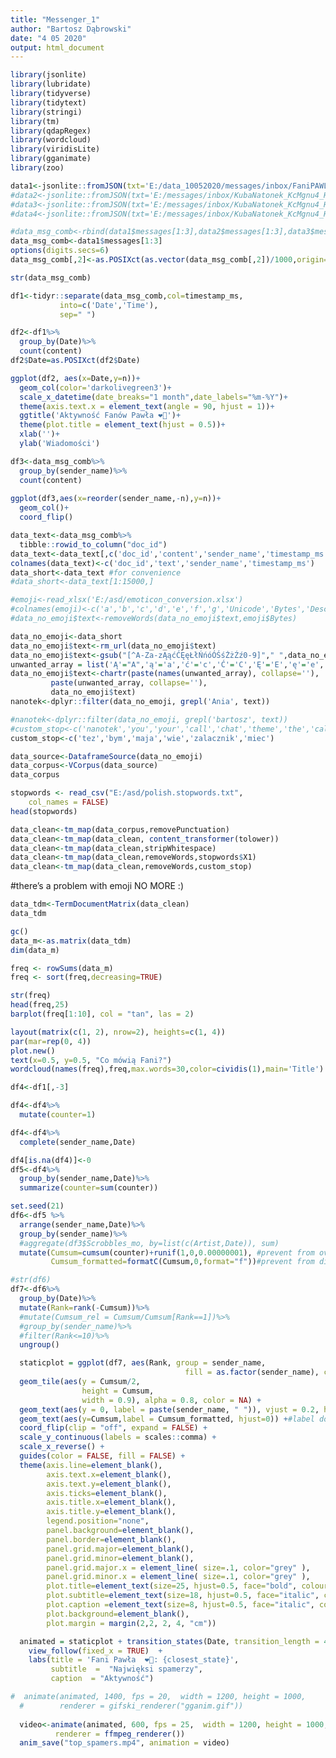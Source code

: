 ---
title: "Messenger_1"
author: "Bartosz Dąbrowski"
date: "4 05 2020"
output: html_document
---

```{r}
library(jsonlite)
library(lubridate)
library(tidyverse)
library(tidytext)
library(stringi)
library(tm)
library(qdapRegex)
library(wordcloud)
library(viridisLite)
library(gganimate)
library(zoo)
```


```{r}
data1<-jsonlite::fromJSON(txt='E:/data_10052020/messages/inbox/FaniPAWLA_wq9QgA1Q8g/data1.txt')
#data2<-jsonlite::fromJSON(txt='E:/messages/inbox/KubaNatonek_KcMgnu4_HA/data2.txt')
#data3<-jsonlite::fromJSON(txt='E:/messages/inbox/KubaNatonek_KcMgnu4_HA/data3.txt')
#data4<-jsonlite::fromJSON(txt='E:/messages/inbox/KubaNatonek_KcMgnu4_HA/data4.txt')
```



```{r}

#data_msg_comb<-rbind(data1$messages[1:3],data2$messages[1:3],data3$messages[1:3],data4$messages[1:3])
data_msg_comb<-data1$messages[1:3] 
options(digits.secs=6)
data_msg_comb[,2]<-as.POSIXct(as.vector(data_msg_comb[,2])/1000,origin=lubridate::origin)

str(data_msg_comb)
```

```{r}
df1<-tidyr::separate(data_msg_comb,col=timestamp_ms,
           into=c('Date','Time'),
           sep=" ")
```







```{r}
df2<-df1%>%
  group_by(Date)%>%
  count(content)
df2$Date=as.POSIXct(df2$Date)
```

```{r}
ggplot(df2, aes(x=Date,y=n))+
  geom_col(color='darkolivegreen3')+
  scale_x_datetime(date_breaks="1 month",date_labels="%m-%Y")+
  theme(axis.text.x = element_text(angle = 90, hjust = 1))+
  ggtitle('Aktywność Fanów Pawła ❤🎸')+
  theme(plot.title = element_text(hjust = 0.5))+
  xlab('')+
  ylab('Wiadomości')
```

```{r}
df3<-data_msg_comb%>%
  group_by(sender_name)%>%
  count(content)
  
ggplot(df3,aes(x=reorder(sender_name,-n),y=n))+
  geom_col()+
  coord_flip()

```


```{r}
data_text<-data_msg_comb%>%
  tibble::rowid_to_column("doc_id")
data_text<-data_text[,c('doc_id','content','sender_name','timestamp_ms')]
colnames(data_text)<-c('doc_id','text','sender_name','timestamp_ms')
data_short<-data_text #for convenience
#data_short<-data_text[1:15000,]
```



```{r}
#emoji<-read_xlsx('E:/asd/emoticon_conversion.xlsx')
#colnames(emoji)<-c('a','b','c','d','e','f','g','Unicode','Bytes','Description')
#data_no_emoji$text<-removeWords(data_no_emoji$text,emoji$Bytes)
```



```{r}
data_no_emoji<-data_short
data_no_emoji$text<-rm_url(data_no_emoji$text)
data_no_emoji$text<-gsub("[^A-Za-zĄąćĆĘęŁłŃńóÓŚśŻżŹź0-9]"," ",data_no_emoji$text)
unwanted_array = list('Ą'="A",'ą'='a','ć'='c','Ć'='C','Ę'='E','ę'='e','Ł'='L','ł'='l','Ń'="N",'ń'='n','ó'='o','Ó'='O','Ś'='S','ś'='s','Ż'='Z','ż'='z','ź'='z','Ź'='Z')
data_no_emoji$text<-chartr(paste(names(unwanted_array), collapse=''),
         paste(unwanted_array, collapse=''),
         data_no_emoji$text)
nanotek<-dplyr::filter(data_no_emoji, grepl('Ania', text))

#nanotek<-dplyr::filter(data_no_emoji, grepl('bartosz', text))
#custom_stop<-c('nanotek','you','your','call','chat','theme','the','called','missed','sent','nickname','has','turned','played','tez','wiec','bym','now','mial','mialem',,'miec','maja','masz','turn','attachment','kuba','bartosz')
custom_stop<-c('tez','bym','maja','wie','zalacznik','miec')
```

```{r}
data_source<-DataframeSource(data_no_emoji)
data_corpus<-VCorpus(data_source)
data_corpus
```

```{r}
stopwords <- read_csv("E:/asd/polish.stopwords.txt", 
    col_names = FALSE)
head(stopwords)
```

```{r}
data_clean<-tm_map(data_corpus,removePunctuation)
data_clean<-tm_map(data_clean, content_transformer(tolower))
data_clean<-tm_map(data_clean,stripWhitespace)
data_clean<-tm_map(data_clean,removeWords,stopwords$X1)
data_clean<-tm_map(data_clean,removeWords,custom_stop)
```
#there's a problem with emoji
NO MORE :)
```{r}
data_tdm<-TermDocumentMatrix(data_clean)
data_tdm
```

```{r}
gc()
data_m<-as.matrix(data_tdm)
dim(data_m)
```

```{r}
freq <- rowSums(data_m)
freq <- sort(freq,decreasing=TRUE)
```


```{r}
str(freq)
head(freq,25)
barplot(freq[1:10], col = "tan", las = 2)
```


```{r}
layout(matrix(c(1, 2), nrow=2), heights=c(1, 4))
par(mar=rep(0, 4))
plot.new()
text(x=0.5, y=0.5, "Co mówią Fani?")
wordcloud(names(freq),freq,max.words=30,color=cividis(1),main='Title')
```

```{r}
df4<-df1[,-3]

df4<-df4%>%
  mutate(counter=1)

df4<-df4%>%
  complete(sender_name,Date) 
```

```{r}
df4[is.na(df4)]<-0
df5<-df4%>%
  group_by(sender_name,Date)%>%
  summarize(counter=sum(counter))
```

```{r}
set.seed(21)
df6<-df5 %>%
  arrange(sender_name,Date)%>%
  group_by(sender_name)%>%
  #aggregate(df3$Scrobbles_mo, by=list(c(Artist,Date)), sum)
  mutate(Cumsum=cumsum(counter)+runif(1,0,0.00000001), #prevent from overlappping bars with same height
         Cumsum_formatted=formatC(Cumsum,0,format="f"))#prevent from displaying values like 31.0000032932093 scrobbles
```


```{r}
#str(df6)
df7<-df6%>%
  group_by(Date)%>%
  mutate(Rank=rank(-Cumsum))%>%
  #mutate(Cumsum_rel = Cumsum/Cumsum[Rank==1])%>%
  #group_by(sender_name)%>%
  #filter(Rank<=10)%>%
  ungroup()
```


```{r}
  staticplot = ggplot(df7, aes(Rank, group = sender_name, 
                                       fill = as.factor(sender_name), color = as.factor(sender_name)))+
  geom_tile(aes(y = Cumsum/2,
                height = Cumsum,
                width = 0.9), alpha = 0.8, color = NA) +
  geom_text(aes(y = 0, label = paste(sender_name, " ")), vjust = 0.2, hjust = 1) +
  geom_text(aes(y=Cumsum,label = Cumsum_formatted, hjust=0)) +#label do korekty ew.
  coord_flip(clip = "off", expand = FALSE) +
  scale_y_continuous(labels = scales::comma) +
  scale_x_reverse() +
  guides(color = FALSE, fill = FALSE) +
  theme(axis.line=element_blank(),
        axis.text.x=element_blank(),
        axis.text.y=element_blank(),
        axis.ticks=element_blank(),
        axis.title.x=element_blank(),
        axis.title.y=element_blank(),
        legend.position="none",
        panel.background=element_blank(),
        panel.border=element_blank(),
        panel.grid.major=element_blank(),
        panel.grid.minor=element_blank(),
        panel.grid.major.x = element_line( size=.1, color="grey" ),
        panel.grid.minor.x = element_line( size=.1, color="grey" ),
        plot.title=element_text(size=25, hjust=0.5, face="bold", colour="grey", vjust=-1),
        plot.subtitle=element_text(size=18, hjust=0.5, face="italic", color="grey"),
        plot.caption =element_text(size=8, hjust=0.5, face="italic", color="grey"),
        plot.background=element_blank(),
        plot.margin = margin(2,2, 2, 4, "cm"))
```  


```{r}  
  animated = staticplot + transition_states(Date, transition_length = 4, state_length = 2) +
    view_follow(fixed_x = TRUE)  +
    labs(title = 'Fani Pawła  ❤🎸: {closest_state}',  
         subtitle  =  "Najwięksi spamerzy",
         caption  = "Aktywność")
```



```{r}
#  animate(animated, 1400, fps = 20,  width = 1200, height = 1000, 
  #        renderer = gifski_renderer("gganim.gif"))
  
  video<-animate(animated, 600, fps = 25,  width = 1200, height = 1000,
          renderer = ffmpeg_renderer())
  anim_save("top_spamers.mp4", animation = video)
```